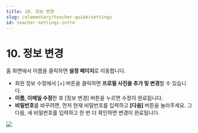 ```yaml
---
title: 10. 정보 변경
slug: /elementary/teacher-guide/settings
id: teacher-settings-intro
---
```



# 10. 정보 변경

홈 화면에서 이름을 클릭하면 **설정 페이지**로 이동합니다.

- 회원 정보 수정에서 [+] 버튼을 클릭하면 **프로필 사진을 추가 및 변경**할 수 있습니다.
- **이름, 이메일 수정**한 후 [정보 변경] 버튼을 누르면 수정이 완료됩니다.
- **비밀번호**를 바꾸려면, 먼저 현재 비밀번호를 입력하고 **[다음]** 버튼을 눌러주세요. 그 다음, 새 비밀번호를 입력하고 한 번 더 확인하면 변경이 완료됩니다.

<Image src="/img/kr/elementary/teacher/10-01.jpg" size="lg" />
